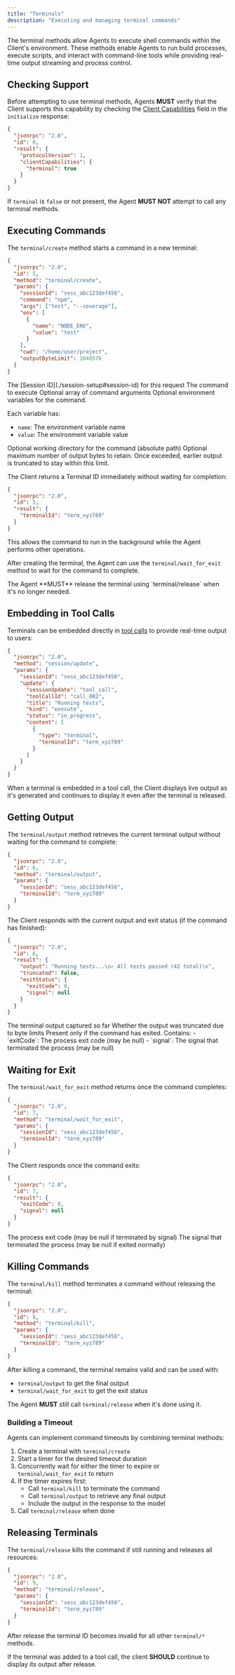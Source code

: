 ```yaml
---
title: "Terminals"
description: "Executing and managing terminal commands"
---
```


The terminal methods allow Agents to execute shell commands within the Client's environment. These methods enable Agents to run build processes, execute scripts, and interact with command-line tools while providing real-time output streaming and process control.

## Checking Support

Before attempting to use terminal methods, Agents **MUST** verify that the Client supports this capability by checking the [Client Capabilities](./initialization#client-capabilities) field in the `initialize` response:

```json highlight={7}
{
  "jsonrpc": "2.0",
  "id": 0,
  "result": {
    "protocolVersion": 1,
    "clientCapabilities": {
      "terminal": true
    }
  }
}
```

If `terminal` is `false` or not present, the Agent **MUST NOT** attempt to call any terminal methods.

## Executing Commands

The `terminal/create` method starts a command in a new terminal:

```json
{
  "jsonrpc": "2.0",
  "id": 5,
  "method": "terminal/create",
  "params": {
    "sessionId": "sess_abc123def456",
    "command": "npm",
    "args": ["test", "--coverage"],
    "env": [
      {
        "name": "NODE_ENV",
        "value": "test"
      }
    ],
    "cwd": "/home/user/project",
    "outputByteLimit": 1048576
  }
}
```

<ParamField path="sessionId" type="SessionId" required>
  The [Session ID](./session-setup#session-id) for this request
</ParamField>

<ParamField path="command" type="string" required>
  The command to execute
</ParamField>

<ParamField path="args" type="string[]">
  Optional array of command arguments
</ParamField>

<ParamField path="env" type="EnvVariable[]">
  Optional environment variables for the command.

  Each variable has:
  - `name`: The environment variable name
  - `value`: The environment variable value
</ParamField>

<ParamField path="cwd" type="string">
  Optional working directory for the command (absolute path)
</ParamField>

<ParamField path="outputByteLimit" type="number">
  Optional maximum number of output bytes to retain. Once exceeded, earlier output is truncated to stay within this limit.
</ParamField>

 The Client returns a Terminal ID immediately without waiting for completion:

```json
{
  "jsonrpc": "2.0",
  "id": 5,
  "result": {
    "terminalId": "term_xyz789"
  }
}
```

This allows the command to run in the background while the Agent performs other operations.

After creating the terminal, the Agent can use the `terminal/wait_for_exit` method to wait for the command to complete.

<Note>
The Agent **MUST** release the terminal using `terminal/release` when it's no longer needed.
</Note>



## Embedding in Tool Calls

Terminals can be embedded directly in [tool calls](./tool-calls) to provide real-time output to users:

```json
{
  "jsonrpc": "2.0",
  "method": "session/update",
  "params": {
    "sessionId": "sess_abc123def456",
    "update": {
      "sessionUpdate": "tool_call",
      "toolCallId": "call_002",
      "title": "Running tests",
      "kind": "execute",
      "status": "in_progress",
      "content": [
        {
          "type": "terminal",
          "terminalId": "term_xyz789"
        }
      ]
    }
  }
}
```

When a terminal is embedded in a tool call, the Client displays live output as it's generated and continues to display it even after the terminal is released.

## Getting Output

The `terminal/output` method retrieves the current terminal output without waiting for the command to complete:

```json
{
  "jsonrpc": "2.0",
  "id": 6,
  "method": "terminal/output",
  "params": {
    "sessionId": "sess_abc123def456",
    "terminalId": "term_xyz789"
  }
}
```

The Client responds with the current output and exit status (if the command has finished):

```json
{
  "jsonrpc": "2.0",
  "id": 6,
  "result": {
    "output": "Running tests...\n✓ All tests passed (42 total)\n",
    "truncated": false,
    "exitStatus": {
      "exitCode": 0,
      "signal": null
    }
  }
}
```

<ResponseField name="output" type="string" required>
  The terminal output captured so far
</ResponseField>

<ResponseField name="truncated" type="boolean" required>
  Whether the output was truncated due to byte limits
</ResponseField>

<ResponseField name="exitStatus" type="TerminalExitStatus">
  Present only if the command has exited. Contains:
  - `exitCode`: The process exit code (may be null)
  - `signal`: The signal that terminated the process (may be null)
</ResponseField>

## Waiting for Exit

The `terminal/wait_for_exit` method returns once the command completes:

```json
{
  "jsonrpc": "2.0",
  "id": 7,
  "method": "terminal/wait_for_exit",
  "params": {
    "sessionId": "sess_abc123def456",
    "terminalId": "term_xyz789"
  }
}
```

The Client responds once the command exits:

```json
{
  "jsonrpc": "2.0",
  "id": 7,
  "result": {
    "exitCode": 0,
    "signal": null
  }
}
```

<ResponseField name="exitCode" type="number">
  The process exit code (may be null if terminated by signal)
</ResponseField>

<ResponseField name="signal" type="string">
  The signal that terminated the process (may be null if exited normally)
</ResponseField>

## Killing Commands

The `terminal/kill` method terminates a command without releasing the terminal:

```json
{
  "jsonrpc": "2.0",
  "id": 8,
  "method": "terminal/kill",
  "params": {
    "sessionId": "sess_abc123def456",
    "terminalId": "term_xyz789"
  }
}
```

After killing a command, the terminal remains valid and can be used with:
- `terminal/output` to get the final output
- `terminal/wait_for_exit` to get the exit status

The Agent **MUST** still call `terminal/release` when it's done using it.

### Building a Timeout

Agents can implement command timeouts by combining terminal methods:

1. Create a terminal with `terminal/create`
2. Start a timer for the desired timeout duration
3. Concurrently wait for either the timer to expire or `terminal/wait_for_exit` to return
4. If the timer expires first:
   - Call `terminal/kill` to terminate the command
   - Call `terminal/output` to retrieve any final output
   - Include the output in the response to the model
5. Call `terminal/release` when done

## Releasing Terminals

The `terminal/release` kills the command if still running and releases all resources:

```json
{
  "jsonrpc": "2.0",
  "id": 9,
  "method": "terminal/release",
  "params": {
    "sessionId": "sess_abc123def456",
    "terminalId": "term_xyz789"
  }
}
```

After release the terminal ID becomes invalid for all other `terminal/*` methods.

If the terminal was added to a tool call, the client **SHOULD** continue to display its output after release.
